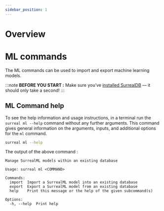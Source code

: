 ```yaml
---
sidebar_position: 1
---
```



# Overview

# ML commands

The ML commands can be used to import and export machine learning models.

:::note
__BEFORE YOU START :__ Make sure you’ve [installed SurrealDB](/docs/installation/overview/) — it should only take a second!
:::


## ML Command help
To see the help information and usage instructions, in a terminal run the `surreal ml --help` command without any further arguments. This command gives general information on the arguments, inputs, and additional options for the `ml` command.

```bash
surreal ml --help
```

The output of the above command :


```
Manage SurrealML models within an existing database

Usage: surreal ml <COMMAND>

Commands:
  import  Import a SurrealML model into an existing database
  export  Export a SurrealML model from an existing database
  help    Print this message or the help of the given subcommand(s)

Options:
  -h, --help  Print help
```

<br />